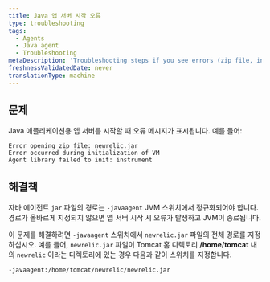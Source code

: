 ```yaml
---
title: Java 앱 서버 시작 오류
type: troubleshooting
tags:
  - Agents
  - Java agent
  - Troubleshooting
metaDescription: 'Troubleshooting steps if you see errors (zip file, initialization, agent library) at app server startup with your New Relic Java agent.'
freshnessValidatedDate: never
translationType: machine
---
```


## 문제

Java 애플리케이션용 앱 서버를 시작할 때 오류 메시지가 표시됩니다. 예를 들어:

```
Error opening zip file: newrelic.jar 
Error occurred during initialization of VM 
Agent library failed to init: instrument
```

## 해결책

자바 에이전트 `jar` 파일의 경로는 `-javaagent` JVM 스위치에서 정규화되어야 합니다. 경로가 올바르게 지정되지 않으면 앱 서버 시작 시 오류가 발생하고 JVM이 종료됩니다.

이 문제를 해결하려면 `-javaagent` 스위치에서 `newrelic.jar` 파일의 전체 경로를 지정하십시오. 예를 들어, `newrelic.jar` 파일이 Tomcat 홈 디렉토리 **/home/tomcat** 내의 `newrelic` 이라는 디렉토리에 있는 경우 다음과 같이 스위치를 지정합니다.

```
-javaagent:/home/tomcat/newrelic/newrelic.jar
```